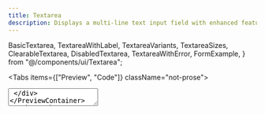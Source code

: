 ```yaml
---
title: Textarea
description: Displays a multi-line text input field with enhanced features like clearable functionality, auto-resizing, and Zod validation support.
---
```





  BasicTextarea,
  TextareaWithLabel,
  TextareaVariants,
  TextareaSizes,
  ClearableTextarea,
  DisabledTextarea,
  TextareaWithError,
  FormExample,
} from "@/components/ui/Textarea";

<Tabs items={["Preview", "Code"]} className="not-prose">
  <Tab value="Preview">
    <PreviewContainer>
      <div className="w-full max-w-sm">
        <Textarea placeholder="Enter your message here..." />
      </div>
    </PreviewContainer>
  </Tab>
  <Tab value="Code">
    ```tsx
    <Textarea placeholder="Enter your message here..." />
    ```
  </Tab>
</Tabs>

## Installation

<Tabs items={["Manual", "CLI"]}>
<Tab value="Manual">

Install following dependencies:

```package-install
npm install class-variance-authority
```

Copy and paste the following code into your project.

```tsx title="components/ui/Textarea/textarea.tsx"
"use client";

import * as React from "react";
import { cva, type VariantProps } from "class-variance-authority";
import { cn } from "@/lib/utils";
import { X } from "lucide-react";

const textareaVariants = cva(
  "flex w-full rounded-[var(--radius)] border border-[hsl(var(--hu-border))] bg-[hsl(var(--hu-input))] px-3 py-2 text-sm ring-offset-[hsl(var(--hu-background))] placeholder:text-[hsl(var(--hu-muted-foreground))] focus-visible:outline-none focus-visible:ring-2 focus-visible:ring-[hsl(var(--hu-ring))] focus-visible:ring-offset-2 disabled:cursor-not-allowed disabled:opacity-50 transition-all resize-y",
  {
    variants: {
      variant: {
        default: "border-[hsl(var(--hu-border))]",
        destructive:
          "border-[hsl(var(--hu-destructive))] focus-visible:ring-[hsl(var(--hu-destructive))]",
        ghost:
          "border-transparent bg-[hsl(var(--hu-accent))] focus-visible:bg-[hsl(var(--hu-input))] focus-visible:border-[hsl(var(--hu-border))]",
      },
      size: {
        sm: "min-h-[60px] px-2 py-1 text-xs",
        default: "min-h-[80px] px-3 py-2",
        lg: "min-h-[120px] px-4 py-2",
        xl: "min-h-[160px] px-6 py-3 text-base",
        fixed: "h-[80px] px-3 py-2 resize-none",
      },
    },
    defaultVariants: {
      variant: "default",
      size: "default",
    },
  },
);

export interface TextareaProps
  extends Omit<React.TextareaHTMLAttributes<HTMLTextAreaElement>, "size">,
    VariantProps<typeof textareaVariants> {
  error?: boolean;
  clearable?: boolean;
  onClear?: () => void;
}

const Textarea = React.forwardRef<HTMLTextAreaElement, TextareaProps>(
  (
    {
      className,
      variant,
      size,
      error,
      clearable = false,
      onClear,
      value,
      onChange,
      ...props
    },
    ref,
  ) => {
    const [internalValue, setInternalValue] = React.useState(
      props.defaultValue || "",
    );
    const textareaRef = React.useRef<HTMLTextAreaElement>(null);

    React.useImperativeHandle(ref, () => textareaRef.current!, []);

    const isControlled = value !== undefined;
    const textareaValue = isControlled ? value : internalValue;

    const showClearButton =
      clearable && textareaValue && String(textareaValue).length > 0;

    const handleClear = React.useCallback(() => {
      const syntheticEvent = {
        target: { value: "" },
        currentTarget: { value: "" },
      } as React.ChangeEvent<HTMLTextAreaElement>;

      if (!isControlled) {
        setInternalValue("");
      }

      if (onChange) {
        onChange(syntheticEvent);
      }

      if (onClear) {
        onClear();
      }

      if (textareaRef.current) {
        textareaRef.current.focus();
      }
    }, [isControlled, onChange, onClear]);

    const handleChange = React.useCallback(
      (e: React.ChangeEvent<HTMLTextAreaElement>) => {
        if (!isControlled) {
          setInternalValue(e.target.value);
        }

        if (onChange) {
          onChange(e);
        }
      },
      [isControlled, onChange],
    );

    // Determine variant - if error is true, use destructive variant
    const effectiveVariant = error ? "destructive" : variant;

    return (
      <div className="relative">
        <textarea
          className={cn(
            textareaVariants({ variant: effectiveVariant, size }),
            className,
          )}
          ref={textareaRef}
          value={textareaValue}
          onChange={handleChange}
          {...props}
        />

        {/* Clear button */}
        {showClearButton && (
          <div className="absolute top-2 right-2">
            <button
              type="button"
              onClick={handleClear}
              className="text-[hsl(var(--hu-muted-foreground))] hover:text-[hsl(var(--hu-foreground))] transition-colors [&_svg]:size-4 [&_svg]:shrink-0 p-1 rounded-md hover:bg-[hsl(var(--hu-accent))]"
              tabIndex={-1}
            >
              <X />
            </button>
          </div>
        )}
      </div>
    );
  },
);

Textarea.displayName = "Textarea";

export { Textarea, textareaVariants };
```

  </Tab>
    <Tab value="CLI">
```package-install
npx hexta-ui add textarea
```
  </Tab>
</Tabs>

## Usage

```tsx
import { Textarea } from "@/components/ui/Textarea";
```

```tsx
<div className="grid w-full max-w-sm items-center gap-1.5">
  <Textarea placeholder="Enter your message..." />
</div>
```

## Examples

### Basic Textarea

<Tabs items={["Preview", "Code"]} className="not-prose mt-6">
  <Tab value="Preview">
    <PreviewContainer>
      <BasicTextarea />
    </PreviewContainer>
  </Tab>
  <Tab value="Code">

```tsx
<div className="w-full max-w-sm">
  <Textarea placeholder="Enter your message here..." />
</div>
```

  </Tab>
</Tabs>

### With Label

<Tabs items={["Preview", "Code"]} className="not-prose mt-6">
  <Tab value="Preview">
    <PreviewContainer>
      <TextareaWithLabel />
    </PreviewContainer>
  </Tab>
  <Tab value="Code">

```tsx
import { Label } from "@/components/ui/label";

<div className="w-full max-w-sm">
  <div className="grid w-full items-center gap-1.5">
    <Label htmlFor="message">Your message</Label>
    <Textarea id="message" placeholder="Type your message here..." />
  </div>
</div>;
```

  </Tab>
</Tabs>

### Sizes

<Tabs items={["Preview", "Code"]} className="not-prose mt-6">
  <Tab value="Preview">
    <PreviewContainer>
      <TextareaSizes />
    </PreviewContainer>
  </Tab>
  <Tab value="Code">

```tsx
<div className="flex flex-col gap-3 w-full max-w-sm">
  <Textarea placeholder="Small textarea" size="sm" />
  <Textarea placeholder="Default textarea" />
  <Textarea placeholder="Large textarea" size="lg" />
  <Textarea placeholder="Extra large textarea" size="xl" />
  <Textarea placeholder="Fixed height textarea (no resize)" size="fixed" />
</div>
```

  </Tab>
</Tabs>

### Variants

<Tabs items={["Preview", "Code"]} className="not-prose mt-6">
  <Tab value="Preview">
    <PreviewContainer>
      <TextareaVariants />
    </PreviewContainer>
  </Tab>
  <Tab value="Code">

```tsx
<div className="flex flex-col gap-3 w-full max-w-sm">
  <Textarea placeholder="Default textarea" />
  <Textarea placeholder="Ghost textarea" variant="ghost" />
  <Textarea placeholder="Error textarea" error />
</div>
```

  </Tab>
</Tabs>

### Clearable Textarea

<Tabs items={["Preview", "Code"]} className="not-prose mt-6">
  <Tab value="Preview">
    <PreviewContainer>
      <ClearableTextarea />
    </PreviewContainer>
  </Tab>
  <Tab value="Code">

```tsx
<div className="flex flex-col gap-3 w-full max-w-sm">
  <Textarea
    placeholder="Clearable textarea"
    clearable
    defaultValue="Clear me!"
  />
  <Textarea
    placeholder="Another clearable textarea"
    clearable
    defaultValue="This content can be cleared with the X button"
  />
</div>
```

  </Tab>
</Tabs>

### Disabled State

<Tabs items={["Preview", "Code"]} className="not-prose mt-6">
  <Tab value="Preview">
    <PreviewContainer>
      <DisabledTextarea />
    </PreviewContainer>
  </Tab>
  <Tab value="Code">

```tsx
<div className="w-full max-w-sm">
  <Textarea
    placeholder="This textarea is disabled"
    disabled
    defaultValue="You cannot edit this content"
  />
</div>
```

  </Tab>
</Tabs>

### With Error

<Tabs items={["Preview", "Code"]} className="not-prose mt-6">
  <Tab value="Preview">
    <PreviewContainer>
      <TextareaWithError />
    </PreviewContainer>
  </Tab>
  <Tab value="Code">

```tsx
import { Label } from "@/components/ui/label";

<div className="w-full max-w-sm">
  <div className="grid w-full items-center gap-1.5">
    <Label htmlFor="error-message" required>
      Message
    </Label>
    <Textarea id="error-message" placeholder="Enter your message..." error />
    <p className="text-xs text-[hsl(var(--hu-destructive))]">
      This field is required.
    </p>
  </div>
</div>;
```

  </Tab>
</Tabs>

## Form Examples with Zod Validation

### Contact Form

<Tabs items={["Preview", "Code"]} className="not-prose mt-6">
  <Tab value="Preview">
    <PreviewContainer>
      <FormExample />
    </PreviewContainer>
  </Tab>
  <Tab value="Code">

```tsx
"use client";

import { useState } from "react";
import { Button } from "@/components/ui/button";
import { Input } from "@/components/ui/input";
import { Label } from "@/components/ui/label";
import { Textarea } from "@/components/ui/Textarea";

function ContactForm() {
  const [formData, setFormData] = useState({
    name: "",
    email: "",
    message: "",
  });

  const handleSubmit = (e: React.FormEvent) => {
    e.preventDefault();
    console.log("Form submitted:", formData);
  };

  const handleChange =
    (field: string) =>
    (e: React.ChangeEvent<HTMLInputElement | HTMLTextAreaElement>) => {
      setFormData((prev) => ({ ...prev, [field]: e.target.value }));
    };

  return (
    <div className="w-full max-w-md mx-auto">
      <form onSubmit={handleSubmit} className="space-y-4">
        <div className="grid w-full items-center gap-1.5">
          <Label htmlFor="contact-name" required>
            Name
          </Label>
          <Input
            id="contact-name"
            type="text"
            placeholder="Enter your name"
            value={formData.name}
            onChange={handleChange("name")}
            clearable
          />
        </div>
        <div className="grid w-full items-center gap-1.5">
          <Label htmlFor="contact-email" required>
            Email
          </Label>
          <Input
            id="contact-email"
            type="email"
            placeholder="Enter your email"
            value={formData.email}
            onChange={handleChange("email")}
            clearable
          />
        </div>
        <div className="grid w-full items-center gap-1.5">
          <Label htmlFor="contact-message" required>
            Message
          </Label>
          <Textarea
            id="contact-message"
            placeholder="Enter your message..."
            value={formData.message}
            onChange={handleChange("message")}
            clearable
            size="lg"
          />
        </div>
        <Button type="submit" className="w-full">
          Send Message
        </Button>
      </form>
    </div>
  );
}
```

  </Tab>
</Tabs>

## Form Validation with Zod

The Textarea component works excellently with Zod for type-safe form validation:

```tsx
import { z } from "zod";

const schema = z.object({
  message: z.string().min(10, "Message must be at least 10 characters"),
  email: z.string().email(),
});

// Use with error state for visual feedback
<Textarea error={!!errors.message} onChange={handleChange} />;
```

## Props

<TypeTable
  type={{
    variant: {
      description: "The visual variant of the textarea",
      type: '"default" | "destructive" | "ghost"',
      default: '"default"',
    },
    size: {
      description: "The size of the textarea",
      type: '"sm" | "default" | "lg" | "xl" | "fixed"',
      default: '"default"',
    },
    error: {
      description: "Whether the textarea is in an error state",
      type: "boolean",
      default: "false",
    },
    clearable: {
      description:
        "Whether to show a clear button when the textarea has content",
      type: "boolean",
      default: "false",
    },
    onClear: {
      description: "Callback function called when the clear button is clicked",
      type: "() => void",
      default: "undefined",
    },
    className: {
      description: "Additional CSS classes to apply",
      type: "string",
      default: "undefined",
    },
    placeholder: {
      description: "Placeholder text for the textarea",
      type: "string",
      default: "undefined",
    },
    disabled: {
      description: "Whether the textarea is disabled",
      type: "boolean",
      default: "false",
    },
    rows: {
      description: "Number of visible text lines for the textarea",
      type: "number",
      default: "undefined",
    },
    cols: {
      description: "Visible width of the textarea",
      type: "number",
      default: "undefined",
    },
    maxLength: {
      description: "Maximum number of characters allowed",
      type: "number",
      default: "undefined",
    },
    minLength: {
      description: "Minimum number of characters required",
      type: "number",
      default: "undefined",
    },
    required: {
      description: "Whether the textarea is required",
      type: "boolean",
      default: "false",
    },
    readOnly: {
      description: "Whether the textarea is read-only",
      type: "boolean",
      default: "false",
    },
    value: {
      description: "The controlled value of the textarea",
      type: "string",
      default: "undefined",
    },
    defaultValue: {
      description: "The default value of the textarea (uncontrolled)",
      type: "string",
      default: "undefined",
    },
    onChange: {
      description: "Callback function called when the value changes",
      type: "(event: React.ChangeEvent<HTMLTextAreaElement>) => void",
      default: "undefined",
    },
    onFocus: {
      description: "Callback function called when the textarea receives focus",
      type: "(event: React.FocusEvent<HTMLTextAreaElement>) => void",
      default: "undefined",
    },
    onBlur: {
      description: "Callback function called when the textarea loses focus",
      type: "(event: React.FocusEvent<HTMLTextAreaElement>) => void",
      default: "undefined",
    },
  }}
/>
